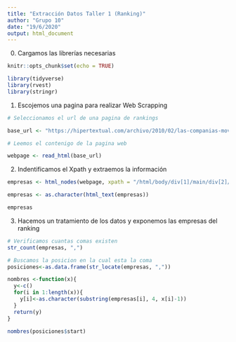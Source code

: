 ```yaml
---
title: "Extracción Datos Taller 1 (Ranking)"
author: "Grupo 10"
date: "19/6/2020"
output: html_document
---
```


0. Cargamos las librerías necesarias

```r
knitr::opts_chunk$set(echo = TRUE)

library(tidyverse)
library(rvest)
library(stringr)
```

1. Escojemos una pagina para realizar Web Scrapping

```r
# Seleccionamos el url de una pagina de rankings

base_url <- "https://hipertextual.com/archivo/2010/02/las-companias-moviles-mas-grandes-del-mundo/"

# Leemos el contenigo de la pagina web

webpage <- read_html(base_url)

```

2. Indentificamos el Xpath y extraemos la información

```r

empresas <- html_nodes(webpage, xpath = "/html/body/div[1]/main/div[2]/div[1]/ul/li")

empresas <- as.character(html_text(empresas))

empresas

```

3. Hacemos un tratamiento de los datos y exponemos las empresas del ranking

```r

# Verificamos cuantas comas existen
str_count(empresas, ",")

# Buscamos la posicion en la cual esta la coma 
posiciones<-as.data.frame(str_locate(empresas, ","))

nombres <-function(x){
  y<-c()
  for(i in 1:length(x)){
    y[i]<-as.character(substring(empresas[i], 4, x[i]-1))
  }
  return(y)
}

nombres(posiciones$start)


```

